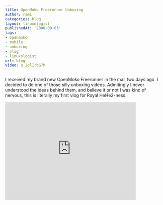 ```yaml
---
title: OpenMoko Freerunner Unboxing
author: rami
categories: blog
layout: linuxologist
publishedAt: '2008-09-03'
tags:
- openmoko
- mobile
- unboxing
- vlog
- linuxologist
url: blog
video: u_2olIrbG7M
---
```


I received my brand new OpenMoko Freerunner in the mail two days ago. I decided to do one of those silly unboxing videos. Admitingly I never understood the ideas behind them, and believe it or not I was kind of nervous, this is literally my first vlog for Royal HeHe2-ness.
<iframe width="420" height="315" src="https://www.youtube.com/embed/u_2olIrbG7M" frameborder="0" allowfullscreen></iframe>
